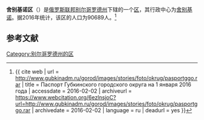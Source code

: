 {{Infobox Settlement
| official_name = 舍别基诺区
| native_name = Шебекинский район
| image_flag = Flag of Shebekino.svg
| image_shield = Lob_Coats_of_arms_Shebekino.svg
| image_map = Location Of Shebekinsky District (Belgorod Oblast).svg 
| settlement_type = [[区_(苏联)|区]]
| subdivision_type = [[国家|国家]]
| subdivision_type1 = [[州_(俄罗斯)|州]]
| subdivision_name = {{RUS}}
| subdivision_name1 = [[别尔哥罗德州|别尔哥罗德州]]
| seat_type = 行政中心
| seat = [[舍别基诺|舍别基诺]]
| population_as_of=2016
| population_footnotes = <ref name=stat />
| population_total = 90689
| timezone = [[莫斯科时间|MSK]]
| utc_offset = +3
}}
'''舍别基诺区'''（{{lang-ru|Шебекинский район}}）是[[俄罗斯联邦|俄罗斯联邦]][[别尔哥罗德州|别尔哥罗德州]]下辖的一个[[区_(苏联)|区]]，其行政中心为[[舍别基诺|舍别基诺]]。据2016年统计，该区的人口为90689人。<ref name=stat>{{ cite web | url = http://www.gubkinadm.ru/gorod/images/stories/foto/okrug/pasportggo.rar | title = Паспорт Губкинского городского округа на 1 января 2016 года | accessdate = 2016-02-02 | archiveurl = https://www.webcitation.org/6ezlnsjoC?url=http://www.gubkinadm.ru/gorod/images/stories/foto/okrug/pasportggo.rar | archivedate = 2016-02-02 | language = ru | deadurl = yes }}</ref>

== 参考文献 ==
{{reflist}}

{{Russia-stub}}

[[Category:别尔哥罗德州的区|Category:别尔哥罗德州的区]]